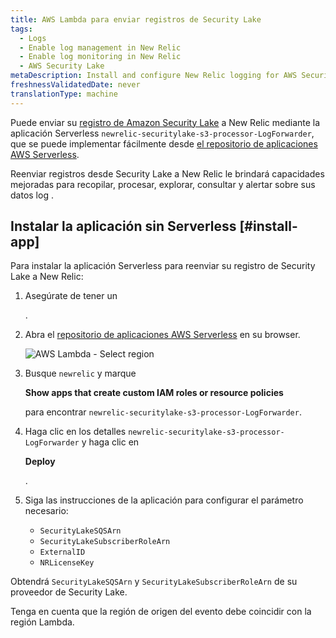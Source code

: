 ```yaml
---
title: AWS Lambda para enviar registros de Security Lake
tags:
  - Logs
  - Enable log management in New Relic
  - Enable log monitoring in New Relic
  - AWS Security Lake
metaDescription: Install and configure New Relic logging for AWS Security Lake
freshnessValidatedDate: never
translationType: machine
---
```



Puede enviar su [registro de Amazon Security Lake](https://docs.aws.amazon.com/security-lake/latest/userguide/internal-sources.html) a New Relic mediante la aplicación Serverless `newrelic-securitylake-s3-processor-LogForwarder`, que se puede implementar fácilmente desde [el repositorio de aplicaciones AWS Serverless](https://serverlessrepo.aws.amazon.com/applications).

Reenviar registros desde Security Lake a New Relic le brindará <InlinePopover type="logs"/>capacidades mejoradas para recopilar, procesar, explorar, consultar y alertar sobre sus datos log .

## Instalar la aplicación sin Serverless [#install-app]

Para instalar la aplicación Serverless para reenviar su registro de Security Lake a New Relic:

1. Asegúrate de tener un

   <InlinePopover type="licenseKey"/>

   .

2. Abra el [repositorio de aplicaciones AWS Serverless](https://serverlessrepo.aws.amazon.com/applications) en su browser.

   <img title="AWS Lambda - Select region" alt="AWS Lambda - Select region" src={serverlessAWSLambdaSelectRegion}/>

3. Busque `newrelic` y marque

   <DNT>**Show apps that create custom IAM roles or resource policies**</DNT>

   para encontrar `newrelic-securitylake-s3-processor-LogForwarder`.

4. Haga clic en los detalles `newrelic-securitylake-s3-processor-LogForwarder` y haga clic en

   <DNT>**Deploy**</DNT>

   .

5. Siga las instrucciones de la aplicación para configurar el parámetro necesario:

   * `SecurityLakeSQSArn`
   * `SecurityLakeSubscriberRoleArn`
   * `ExternalID`
   * `NRLicenseKey`

Obtendrá `SecurityLakeSQSArn` y `SecurityLakeSubscriberRoleArn` de su proveedor de Security Lake.

Tenga en cuenta que la región de origen del evento debe coincidir con la región Lambda.